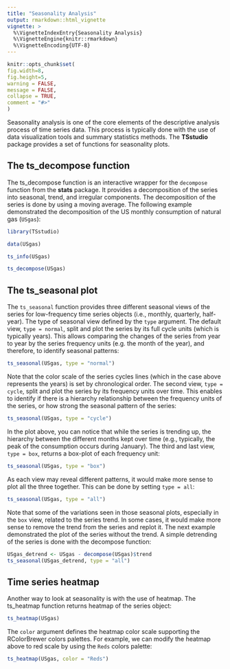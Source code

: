 ```yaml
---
title: "Seasonality Analysis"
output: rmarkdown::html_vignette
vignette: >
  %\VignetteIndexEntry{Seasonality Analysis}
  %\VignetteEngine{knitr::rmarkdown}
  %\VignetteEncoding{UTF-8}
---
```


```r
knitr::opts_chunk$set(
fig.width=8, 
fig.height=5,
warning = FALSE, 
message = FALSE,
collapse = TRUE,
comment = "#>"
)
```


Seasonality analysis is one of the core elements of the descriptive analysis process of time series data. This process is typically done with the use of data visualization tools and summary statistics methods. The **TSstudio** package provides a set of functions for seasonality plots.

## The ts_decompose function

The ts_decompose function is an interactive wrapper for the `decompose` function from the **stats** package. It provides a decomposition of the series into seasonal, trend, and irregular components. The decomposition of the series is done by using a moving average.  The following example demonstrated the decomposition of the US monthly consumption of natural gas (`USgas`):

```r
library(TSstudio)

data(USgas)

ts_info(USgas)

ts_decompose(USgas)
```





## The ts_seasonal plot

The `ts_seasonal` function provides three different seasonal views of the series for low-frequency time series objects (i.e., monthly, quarterly, half-year). The type of seasonal view defined by the `type` argument. The default view, `type = normal`, split and plot the series by its full cycle units (which is typically years). This allows comparing the changes of the series from year to year by the series frequency units (e.g. the month of the year), and therefore, to identify seasonal patterns:

```r
ts_seasonal(USgas, type = "normal")
```

Note that the color scale of the series cycles lines (which in the case above represents the years) is set by chronological order. The second view, `type = cycle`, split and plot the series by its frequency units over time. This enables to identify if there is a hierarchy relationship between the frequency units of the series, or how strong the seasonal pattern of the series:

```r
ts_seasonal(USgas, type = "cycle")
```

In the plot above, you can notice that while the series is trending up, the hierarchy between the different months kept over time (e.g., typically, the peak of the consumption occurs during January). The third and last view, `type = box`, returns a box-plot of each frequency unit:

```r
ts_seasonal(USgas, type = "box")
```

As each view may reveal different patterns, it would make more sense to plot all the three together. This can be done by setting `type = all`:

```r
ts_seasonal(USgas, type = "all")
```

Note that some of the variations seen in those seasonal plots, especially in the `box` view,  related to the series trend. In some cases, it would make more sense to remove the trend from the series and replot it. The next example demonstrated the plot of the series without the trend. A simple detrending of the series is done with the decompose function:

```r
USgas_detrend <- USgas - decompose(USgas)$trend
ts_seasonal(USgas_detrend, type = "all")
```


## Time series heatmap

Another way to look at seasonality is with the use of heatmap. The ts_heatmap function returns heatmap of the series object:

```r
ts_heatmap(USgas)
```

The `color` argument defines the heatmap color scale supporting the RColorBrewer colors palettes. For example, we can modify the heatmap above to red scale by using the `Reds` colors palette:

```r
ts_heatmap(USgas, color = "Reds")
```


